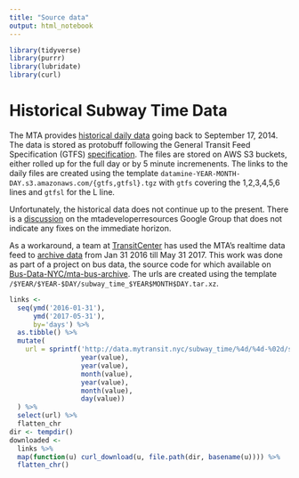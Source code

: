 ```yaml
---
title: "Source data"
output: html_notebook
---
```


```r
library(tidyverse)
library(purrr)
library(lubridate)
library(curl)
```

# Historical Subway Time Data

The MTA provides [historical daily data](http://web.mta.info/developers/MTA-Subway-Time-historical-data.html) going back to September 17, 2014. The data is stored as protobuff following the General Transit Feed Specification (GTFS) [specification](https://developers.google.com/transit/gtfs-realtime/gtfs-realtime-proto). The files are stored on AWS S3 buckets, either rolled up for the full day or by 5 minute incremenents. The links to the daily files are created using the template `datamine-YEAR-MONTH-DAY.s3.amazonaws.com/{gtfs,gtfsl}.tgz` with `gtfs` covering the 1,2,3,4,5,6 lines and `gtfsl` for the L line. 

Unfortunately, the historical data does not continue up to the present. There is a [discussion](https://groups.google.com/forum/#!searchin/mtadeveloperresources/historical$20data%7Csort:date/mtadeveloperresources/Fs6v6yzTj9Q/kcCJO7RkCAAJ) on the mtadeveloperresources Google Group that does not indicate any fixes on the immediate horizon.

As a workaround, a team at [TransitCenter](http://transitcenter.org/) has used the MTA's realtime data feed to [archive data](http://data.mytransit.nyc/subway_time/) from Jan 31 2016 till May 31 2017. This work was done as part of a project on bus data, the source code for which available on [Bus-Data-NYC/mta-bus-archive](https://github.com/Bus-Data-NYC/mta-bus-archive). The urls are created using the template `/$YEAR/$YEAR-$DAY/subway_time_$YEAR$MONTH$DAY.tar.xz`.

```r
links <- 
  seq(ymd('2016-01-31'),
      ymd('2017-05-31'),
      by='days') %>%
  as.tibble() %>%
  mutate(
    url = sprintf('http://data.mytransit.nyc/subway_time/%4d/%4d-%02d/subway_time_%4d%02d%02d.tar.xz',
                  year(value),
                  year(value),
                  month(value),
                  year(value),
                  month(value),
                  day(value))
  ) %>%
  select(url) %>% 
  flatten_chr
dir <- tempdir()
downloaded <-
  links %>%
  map(function(u) curl_download(u, file.path(dir, basename(u)))) %>%
  flatten_chr()
```

